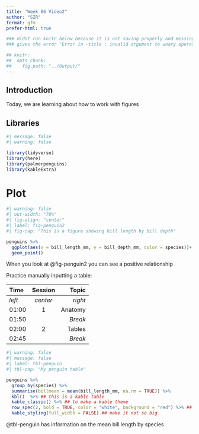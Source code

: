```yaml
---
title: "Week 06 Video2"
author: "SZR"
format: gfm
prefer-html: true

### didnt run knitr below because it is not saving properly and messing up while rendering
### gives the error "Error in -title : invalid argument to unary operator"

## knitr:
##  opts_chunk:
##    fig.path: "../Output/" 
---
```



## Introduction
Today, we are learning about how to work with figures

## Libraries
```r
#| message: false
#| warning: false

library(tidyverse)
library(here)
library(palmerpenguins)
library(kableExtra)
```

# Plot
```r
#| warning: false
#| out-width: "70%"
#| fig-align: "center"
#| label: fig-penguin2
#| fig-cap: "This is a figure showing bill length by bill depth"

penguins %>%
  ggplot(aes(x = bill_length_mm, y = bill_depth_mm, color = species))+
  geom_point()
```
When you look at @fig-penguin2 you can see a positive relationship

Practice manually inputting a table:

| Time  | Session | Topic    |
|:------|:-------:|---------:|
| _left_ | _center_| _right_ |
| 01:00  | 1       | Anatomy |
| 01:50  |         | *Break* |
| 02:00  | 2       | Tables  |
| 02:45  |         | *Break* |

```r
#| warning: false
#| message: false
#| label: tbl-penguin
#| tbl-cap: "My penguin table"

penguins %>%
  group_by(species) %>%
  summarise(billmean = mean(bill_length_mm, na.rm = TRUE)) %>%
  kbl()  %>% ## this is a kable table
  kable_classic() %>% ## to make a kable theme
  row_spec(2, bold = TRUE, color = "white", background = "red") %>% ## highlighting row 2
  kable_styling(full_width = FALSE) ## make it not so big
```

@tbl-penguin has information on the mean bill length by species
